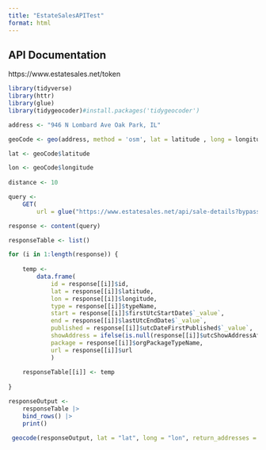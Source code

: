 ```yaml
---
title: "EstateSalesAPITest"
format: html
---
```


## API Documentation

https://www.estatesales.net/token

```r

library(tidyverse)
library(httr)
library(glue)
library(tidygeocoder)#install.packages('tidygeocoder')

address <- "946 N Lombard Ave Oak Park, IL"

geoCode <- geo(address, method = 'osm', lat = latitude , long = longitude)

lat <- geoCode$latitude

lon <- geoCode$longitude
    
distance <- 10

query <- 
    GET(
        url = glue("https://www.estatesales.net/api/sale-details?bypass=bycoordinatesanddistance:{lat}_{lon}_{distance}&include=saleschedule&select=id,url,stateCode,cityName,postalCodeNumber,primaryMetroAreaId,latitude,longitude,utcOffset,observesDaylightSavingTime,type,isMarketplaceSale,isLocallyFeatured,isRegionallyFeaturedThisWeek,isNationallyFeaturedThisWeek,firstUtcStartDate,firstLocalStartDate,lastUtcEndDate,lastLocalEndDate,activeLocalStartDate,tomorrowActiveLocalStartDate,utcDateFirstPublished,utcShowAddressAfter,orgPackageType,saleSchedule&explicitTypes=DateTime"))

response <- content(query)

responseTable <- list()

for (i in 1:length(response)) {
    
    temp <- 
        data.frame(
            id = response[[i]]$id,
            lat = response[[i]]$latitude,
            lon = response[[i]]$longitude,
            type = response[[i]]$typeName,
            start = response[[i]]$firstUtcStartDate$`_value`,
            end = response[[i]]$lastUtcEndDate$`_value`,
            published = response[[i]]$utcDateFirstPublished$`_value`,
            showAddress = ifelse(is.null(response[[i]]$utcShowAddressAfter$`_value`), "NULL", response[[i]]$utcShowAddressAfter$`_value`),
            package = response[[i]]$orgPackageTypeName,
            url = response[[i]]$url
            )
    
    responseTable[[i]] <- temp
   
}

responseOutput <-
    responseTable |> 
    bind_rows() |> 
    print()

```

```r

 geocode(responseOutput, lat = "lat", long = "lon", return_addresses = TRUE)
    

```

